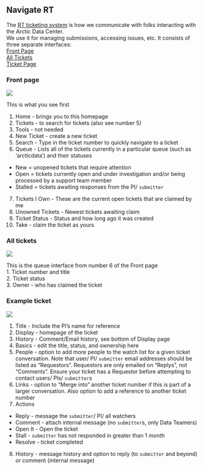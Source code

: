 ## Navigate RT

The [RT ticketing system](https://support.nceas.ucsb.edu/rt/) is how we
communicate with folks interacting with the Arctic Data Center.  
We use it for managing submissions, accessing issues, etc. It consists of
three separate interfaces:  
[Front Page](#front-page)  
[All Tickets](#all-tickets)  
[Ticket Page](#example-ticket)

### Front page 

![](../images/front_page_rt.png) 

This is what you see first   

1. Home - brings you to this homepage  
2. Tickets - to search for tickets (also see number 5)  
3. Tools - not needed  
4. New Ticket - create a new ticket  
5. Search - Type in the ticket number to quickly navigate to a ticket  
6. Queue - Lists all of the tickets currently in a particular queue (such as 'arcticdata') and their statuses  
 + New = unopened tickets that require attention  
 + Open = tickets currently open and under investigation and/or being processed by a support team member  
 + Stalled = tickets awaiting responses from the PI/ `submitter`  
7. Tickets I Own - These are the current open tickets that are claimed by me  
8. Unowned Tickets - Newest tickets awaiting claim  
9. Ticket Status - Status and how long ago it was created  
10. Take - claim the ticket as yours  

### All tickets

![](../images/all_tickets_rt.png)   

This is the queue interface from number 6 of the Front page  
1. Ticket number and title  
2. Ticket status  
3. Owner - who has claimed the ticket  

### Example ticket 

![](../images/example_ticket_rt.png)  

1. Title - Include the PI's name for reference  
2. Display - homepage of the ticket  
3. History - Comment/Email history, see bottom of Display page  
4. Basics - edit the title, status, and ownership here  
5. People - option to add more people to the watch list for a given ticket conversation. Note that user/ PI/ `submitter` email addresses should be listed as "Requestors". Requestors are only emailed on "Replys", not "Comments". Ensure your ticket has a Requestor before attempting to contact users/ PIs/ `submitter`s   
6. Links - option to "Merge into" another ticket number if this is part of a larger conversation. Also option to add a reference to another ticket number  
7. Actions  
 + Reply - message the `submitter`/ PI/ all watchers  
 + Comment - attach internal message (no `submitter`s, only Data Teamers)  
 + Open It - Open the ticket  
 + Stall - `submitter` has not responded in greater than 1 month  
 + Resolve - ticket completed  
8. History - message history and option to reply (to `submitter` and beyond) or comment (internal message)

